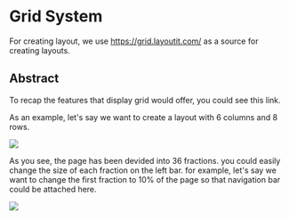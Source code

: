 
<style>{`
.grid-class {
    height: 50rem
}

.container {
    display: flex;
    justify-content: center;
    align-items: center;
}

.fraction-size {
    height: 30rem
}
`}</style>

<Meta title="Guidlines/2X Grid"/>

# Grid System

For creating layout, we use https://grid.layoutit.com/ as a source for creating layouts. 

## Abstract
To recap the features that display grid would offer, you could see this link.

As an example, let's say we want to create a layout with 6 columns and 8 rows.

<div className={"container"}>   
    <img className={"grid-class"} src={grid}/>
</div>


As you see, the page has been devided into 36 fractions. you could easily change the size of each fraction on the left bar. for example, let's say we
want to change the first fraction to 10% of the page so that navigation bar could be attached here. 

<div className={"container"}>
<img className={"fraction-size"} src={fractionSize} />
</div>